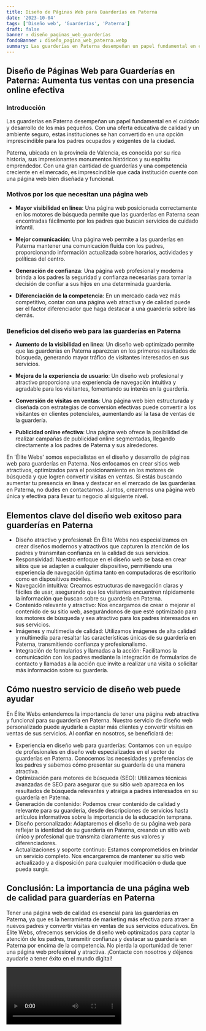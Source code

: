 ```yaml
---
title: Diseño de Páginas Web para Guarderías en Paterna
date: '2023-10-04'
tags: ['Diseño web', 'Guarderías', 'Paterna']
draft: false
banner : diseño_paginas_web_guarderías
fondoBanner : diseño_pagina_web_paterna.webp
summary: Las guarderías en Paterna desempeñan un papel fundamental en el cuidado y desarrollo de los más pequeños. Con una oferta educativa de calidad y un ambiente seguro, estas instituciones se han convertido en una opción imprescindible para los padres ocupados y exigentes de la ciudad.
---
```


## Diseño de Páginas Web para Guarderías en Paterna: Aumenta tus ventas con una presencia online efectiva

### Introducción

Las guarderías en Paterna desempeñan un papel fundamental en el cuidado y desarrollo de los más pequeños. Con una oferta educativa de calidad y un ambiente seguro, estas instituciones se han convertido en una opción imprescindible para los padres ocupados y exigentes de la ciudad.

Paterna, ubicada en la provincia de Valencia, es conocida por su rica historia, sus impresionantes monumentos históricos y su espíritu emprendedor. Con una gran cantidad de guarderías y una competencia creciente en el mercado, es imprescindible que cada institución cuente con una página web bien diseñada y funcional.

### Motivos por los que necesitan una página web

- **Mayor visibilidad en línea**: Una página web posicionada correctamente en los motores de búsqueda permite que las guarderías en Paterna sean encontradas fácilmente por los padres que buscan servicios de cuidado infantil.

- **Mejor comunicación**: Una página web permite a las guarderías en Paterna mantener una comunicación fluida con los padres, proporcionando información actualizada sobre horarios, actividades y políticas del centro.

- **Generación de confianza**: Una página web profesional y moderna brinda a los padres la seguridad y confianza necesarias para tomar la decisión de confiar a sus hijos en una determinada guardería. 

- **Diferenciación de la competencia**: En un mercado cada vez más competitivo, contar con una página web atractiva y de calidad puede ser el factor diferenciador que haga destacar a una guardería sobre las demás.

### Beneficios del diseño web para las guarderías en Paterna

- **Aumento de la visibilidad en línea**: Un diseño web optimizado permite que las guarderías en Paterna aparezcan en los primeros resultados de búsqueda, generando mayor tráfico de visitantes interesados en sus servicios.

- **Mejora de la experiencia de usuario**: Un diseño web profesional y atractivo proporciona una experiencia de navegación intuitiva y agradable para los visitantes, fomentando su interés en la guardería.

- **Conversión de visitas en ventas**: Una página web bien estructurada y diseñada con estrategias de conversión efectivas puede convertir a los visitantes en clientes potenciales, aumentando así la tasa de ventas de la guardería.

- **Publicidad online efectiva**: Una página web ofrece la posibilidad de realizar campañas de publicidad online segmentadas, llegando directamente a los padres de Paterna y sus alrededores.

En 'Élite Webs' somos especialistas en el diseño y desarrollo de páginas web para guarderías en Paterna. Nos enfocamos en crear sitios web atractivos, optimizados para el posicionamiento en los motores de búsqueda y que logren convertir visitas en ventas. Si estás buscando aumentar tu presencia en línea y destacar en el mercado de las guarderías en Paterna, no dudes en contactarnos. Juntos, crearemos una página web única y efectiva para llevar tu negocio al siguiente nivel.

<GifSeo />

<Cta />

## Elementos clave del diseño web exitoso para guarderías en Paterna

- Diseño atractivo y profesional: En Élite Webs nos especializamos en crear diseños modernos y atractivos que capturen la atención de los padres y transmitan confianza en la calidad de sus servicios.
- Responsividad: Nuestro enfoque en el diseño web se basa en crear sitios que se adapten a cualquier dispositivo, permitiendo una experiencia de navegación óptima tanto en computadoras de escritorio como en dispositivos móviles.
- Navegación intuitiva: Creamos estructuras de navegación claras y fáciles de usar, asegurando que los visitantes encuentren rápidamente la información que buscan sobre su guardería en Paterna.
- Contenido relevante y atractivo: Nos encargamos de crear o mejorar el contenido de su sitio web, asegurándonos de que esté optimizado para los motores de búsqueda y sea atractivo para los padres interesados en sus servicios.
- Imágenes y multimedia de calidad: Utilizamos imágenes de alta calidad y multimedia para resaltar las características únicas de su guardería en Paterna, transmitiendo confianza y profesionalismo.
- Integración de formularios y llamadas a la acción: Facilitamos la comunicación con los padres mediante la integración de formularios de contacto y llamadas a la acción que invite a realizar una visita o solicitar más información sobre su guardería.

## Cómo nuestro servicio de diseño web puede ayudar

En Élite Webs entendemos la importancia de tener una página web atractiva y funcional para su guardería en Paterna. Nuestro servicio de diseño web personalizado puede ayudarle a captar más clientes y convertir visitas en ventas de sus servicios. Al confiar en nosotros, se beneficiará de:

- Experiencia en diseño web para guarderías: Contamos con un equipo de profesionales en diseño web especializados en el sector de guarderías en Paterna. Conocemos las necesidades y preferencias de los padres y sabemos cómo presentar su guardería de una manera atractiva.
- Optimización para motores de búsqueda (SEO): Utilizamos técnicas avanzadas de SEO para asegurar que su sitio web aparezca en los resultados de búsqueda relevantes y atraiga a padres interesados en su guardería en Paterna.
- Generación de contenido: Podemos crear contenido de calidad y relevante para su guardería, desde descripciones de servicios hasta artículos informativos sobre la importancia de la educación temprana.
- Diseño personalizado: Adaptaremos el diseño de su página web para reflejar la identidad de su guardería en Paterna, creando un sitio web único y profesional que transmita claramente sus valores y diferenciadores.
- Actualizaciones y soporte continuo: Estamos comprometidos en brindar un servicio completo. Nos encargaremos de mantener su sitio web actualizado y a disposición para cualquier modificación o duda que pueda surgir.

## Conclusión: La importancia de una página web de calidad para guarderías en Paterna

Tener una página web de calidad es esencial para las guarderías en Paterna, ya que es la herramienta de marketing más efectiva para atraer a nuevos padres y convertir visitas en ventas de sus servicios educativos. En Élite Webs, ofrecemos servicios de diseño web optimizados para captar la atención de los padres, transmitir confianza y destacar su guardería en Paterna por encima de la competencia. No pierda la oportunidad de tener una página web profesional y atractiva. ¡Contacte con nosotros y déjenos ayudarle a tener éxito en el mundo digital!

<Video />

<CtaBot job='Guarderías' city='Paterna'/>

<Gmaps query='Paterna+españa+maps' />